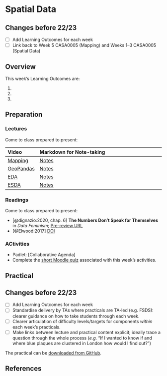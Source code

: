 # Spatial Data

:::{.callout-warning}
## Changes before 22/23

- [ ] Add Learning Outcomes for each week
- [ ] Link back to Week 5 CASA0005 (Mapping) and Weeks 1–3 CASA0005 (Spatial Data)
:::

## Overview

::: {.callout-important}
This week's Learning Outcomes are:

1. 
2. 
3. 
::: 


## Preparation 

### Lectures

Come to class prepared to present:

| Video | Markdown for Note-taking |
| :---- | :----------------------- |
| [Mapping](https://web.microsoftstream.com/video/74559a29-4214-4f79-8d41-06293ba1bade) | [Notes](https://github.com/jreades/i2p/blob/master/lectures/6.1-Mapping.md) |
| [GeoPandas](https://web.microsoftstream.com/video/b79dab45-1390-40e9-b97b-ffd3c63e55d6) | [Notes](https://github.com/jreades/i2p/blob/master/lectures/6.2-Geopandas.md) |
| [EDA](https://web.microsoftstream.com/video/bf4b47c4-2bbc-4989-a11c-cc3be529cef1) |[Notes](https://github.com/jreades/i2p/blob/master/lectures/6.3-EDA.md) |
| [ESDA](https://web.microsoftstream.com/video/5c0a28b2-eb42-4ace-baed-a0fa9131aa4a) | [Notes](https://github.com/jreades/i2p/blob/master/lectures/6.4-ESDA.md) |

### Readings

Come to class prepared to present:

- [@dignazio:2020, chap. 6] **The Numbers Don't Speak for Themselves** in *Data Feminism*; [Pre-review URL](https://bookbook.pubpub.org/pub/6ui5n4vo)
- [@Elwood:2017] [DOI](https://doi.org/10.1080/13658816.2017.1334892)

### ACtivities

- Padlet: [Collaborative Agenda]
- Complete the [short Moodle quiz](https://moodle.ucl.ac.uk/mod/quiz/view.php?id=2532856) associated with this week's activities.

## Practical

:::{.callout-warning}
## Changes before 22/23
- [ ] Add Learning Outcomes for each week
- [ ] Standardise delivery by TAs where practicals are TA-led (e.g. FSDS): clearer guidance on how to take students through each week.
- [ ] Clearer articulation of difficulty levels/targets for components *within* each week’s practicals.
- [ ] Make links between lecture and practical content explicit; ideally trace a question through the whole process (*e.g.* “If I wanted to know if and where blue plaques are clustered in London how would I find out?”)
:::

The practical can be [downloaded from GitHub](https://github.com/jreades/i2p/blob/master/practicals/Practical-06-Spatial_Data.ipynb).

## References 
